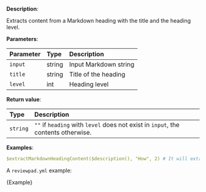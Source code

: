 
**Description**:

Extracts content from a Markdown heading with the title and the heading level.

**Parameters**:

| Parameter | Type   | Description                    |
| :-------- | :----- | :----------------------------- |
| `input`   | string | Input Markdown string          |
| `title`   | string | Title of the heading           |
| `level`   | int    | Heading level                  |


**Return value**:

| Type      | Description                                                                       |
| :-------- | :-------------------------------------------------------------------------------- |
| `string`  | `""` if `heading` with `level` does not exist in `input`, the contents otherwise. |

**Examples**:

```yml
$extractMarkdownHeadingContent($description(), "How", 2) # It will extract the body of ## How in the description
```

A `reviewpad.yml` example:

<CodeBlock language="yml" title="reviewpad.yml">{Example}</CodeBlock>
